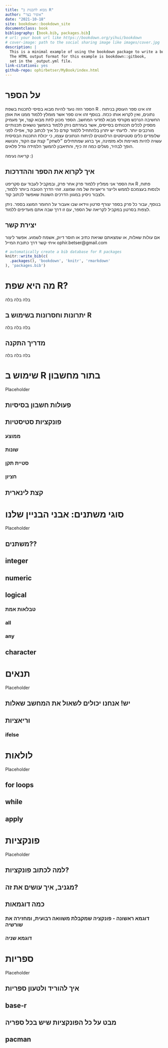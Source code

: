 ```yaml
--- 
title: "מבוא לתכנות ב R"
author: "אופיר בצר"
date: "2021-10-18"
site: bookdown::bookdown_site
documentclass: book
bibliography: [book.bib, packages.bib]
# url: your book url like https://bookdown.org/yihui/bookdown
# cover-image: path to the social sharing image like images/cover.jpg
description: |
  This is a minimal example of using the bookdown package to write a book.
  The HTML output format for this example is bookdown::gitbook,
  set in the _output.yml file.
link-citations: yes
github-repo: ophirbetser/MyBook/index.html
---
```


# על הספר

הספר הזה נועד להיות מבוא בסיסי לתכנות בשפת
R
.
זהו אינו ספר העוסק בניתוח נתונים, ואין לקרוא אותו ככזה. בנוסף זהו אינו ספר אשר מומלץ ללמוד ממנו את אופן החשיבה הנרכש מקורסי מבוא למדעי המחשב. הספר מכוון לתת מבוא קצר, אך מעמיק מספיק לכלים תכנותים בסייסים, אשר בעזרתם ניתן ללמוד בהמשך נושאים תכנותיים מורכבים יותר. לדעתי יש יתרון בלהתחיל ללמוד קודם כל איך לכתוב קוד, אפילו לפני שלומדים כלים סטטיסטים הרלוונטים לניתוח הנתונים עצמו, כי יכולת התכנות הבסיסית עשויה להיות מאיימת ולא מזמינה, אך ברגע שמתחילים ״לשחק״ קצת עם הקוד, והנושא הופך לבהיר, מגלים כמה זה כיף, והתיאבון להמשך הלמידה גודל פלאים.

קריאה נעימה :)

## איך לקרוא את הספר וההדרכות 

את הספר אני ממליץ ללמוד פרק אחר פרק, ובמקביל לעבוד עם סקריפט 
R 
פתוח, ולנסות בעצמכם לממש ולייצר וריאציות של מה שמוצג. זוהי הדרך הטובה ביותר ללמוד, ולצבור ניסיון במגוון הדרכים השונות שאפשר לכתוב קוד.

בנוסף, עבור כל פרק בספר יצורף סרטון ווידאו שבו אעבור על החומר המוצג בספר. ניתן לצפות בסרטון במקביל לקריאה של הספר, עם זו דרך שבה אתם מעדיפים ללמוד.

## יצירת קשר

אם עולות שאלות, או שמצאתם שגיאת כתיב או חוסר דיוק, אשמח לשמוע.
אפשר ליצור איתי קשר דרך כתובת המייל
ophir.betser@gmail.com


```r
# automatically create a bib database for R packages
knitr::write_bib(c(
  .packages(), 'bookdown', 'knitr', 'rmarkdown'
), 'packages.bib')
```


<!--chapter:end:index.Rmd-->

# מה היא שפת R? 

בלה בלה בלה

## יתרונות וחסרונות בשימוש ב R

בלה בלה בלה

## מדריך התקנה

בלה בלה בלה


<!--chapter:end:01-intro.Rmd-->


# שימוש ב R בתור מחשבון

Placeholder


## פעולות חשבון בסיסיות
## פונקציות סטיסטיות
### ממוצע
### שונות
### סטיית תקן
### חציון
## קצת לינארית

<!--chapter:end:02-simple_Math.Rmd-->


# סוגי משתנים: אבני הבניין שלנו

Placeholder


## משתנים??
## integer
## numeric
## logical
### טבלאות אמת
### all
### any
## character

<!--chapter:end:03-variable_types.Rmd-->


# תנאים

Placeholder


## יש! אנחנו יכולים לשאול את המחשב שאלות
## וריאציות
### ifelse

<!--chapter:end:04-ifelse_conditions.Rmd-->


# לולאות

Placeholder


## for loops
## while
## apply

<!--chapter:end:05-loops.Rmd-->


# פונקציות

Placeholder


## למה לכתוב פונקציות?
## מגניב, איך עושים את זה?
## כמה דוגמאות
### דוגמא ראשונה - פונקציה שמקבלת משוואה רבועית, ומחזירה את שורשיה
### דוגמא שניה

<!--chapter:end:06-functions.Rmd-->


# ספריות

Placeholder


## איך להוריד ולטעון ספריות
## base-r
## מבט על כל הפונקציות שיש בכל ספריה
## pacman

<!--chapter:end:07-packages.Rmd-->

